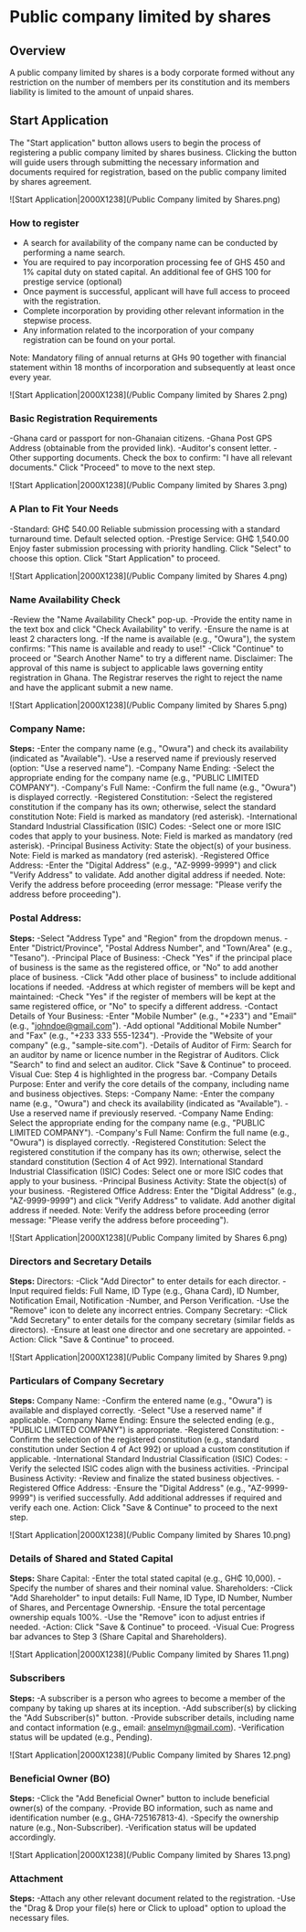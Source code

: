 # Public company limited by shares
## Overview
A public company limited by shares is a body corporate formed without any restriction on the number of members per its constitution and its members liability is limited to the amount of unpaid shares.
## Start Application
The "Start application" button allows users to begin the process of registering a public company limited by shares business. Clicking the button will guide users through submitting the necessary information and documents required for registration, based on the public company limited by shares agreement.

![Start Application|2000X1238](/Public Company limited by Shares.png)

### How to register
- A search for availability of the company name can be conducted by performing a name search.
- You are required to pay incorporation processing fee of GHS 450 and 1% capital duty on stated capital. An additional fee of GHS 100 for prestige service (optional)
- Once payment is successful, applicant will have full access to proceed with the registration.
- Complete incorporation by providing other relevant information in the stepwise process.
- Any information related to the incorporation of your company registration can be found on your portal.

Note: Mandatory filing of annual returns at GHs 90 together with financial statement within 18 months of incorporation and subsequently at least once every year.
 
![Start Application|2000X1238](/Public Company limited by Shares 2.png)

### Basic Registration Requirements
-Ghana card or passport for non-Ghanaian citizens.
-Ghana Post GPS Address (obtainable from the provided link).
-Auditor's consent letter.
-Other supporting documents.
Check the box to confirm: "I have all relevant documents."
Click "Proceed" to move to the next step.

![Start Application|2000X1238](/Public Company limited by Shares 3.png)

### A Plan to Fit Your Needs
-Standard: GH₵ 540.00
Reliable submission processing with a standard turnaround time.
Default selected option.
-Prestige Service: GH₵ 1,540.00
Enjoy faster submission processing with priority handling.
Click "Select" to choose this option.
Click "Start Application" to proceed.

![Start Application|2000X1238](/Public Company limited by Shares 4.png)

### Name Availability Check
-Review the "Name Availability Check" pop-up.
-Provide the entity name in the text box and click "Check Availability" to verify.
-Ensure the name is at least 2 characters long.
-If the name is available (e.g., "Owura"), the system confirms: "This name is available and ready to use!"
-Click "Continue" to proceed or "Search Another Name" to try a different name.
Disclaimer: The approval of this name is subject to applicable laws governing entity registration in Ghana. The Registrar reserves the right to reject the name and have the applicant submit a new name.

![Start Application|2000X1238](/Public Company limited by Shares 5.png) 

### Company Name:
**Steps:**
-Enter the company name (e.g., "Owura") and check its availability (indicated as "Available").
-Use a reserved name if previously reserved (option: "Use a reserved name").
-Company Name Ending:
-Select the appropriate ending for the company name (e.g., "PUBLIC LIMITED COMPANY").
-Company's Full Name:
-Confirm the full name (e.g., "Owura") is displayed correctly.
-Registered Constitution:
-Select the registered constitution if the company has its own; otherwise, select the standard constitution 
Note: Field is marked as mandatory (red asterisk).
-International Standard Industrial Classification (ISIC) Codes:
-Select one or more ISIC codes that apply to your business.
Note: Field is marked as mandatory (red asterisk).
-Principal Business Activity:
State the object(s) of your business.
Note: Field is marked as mandatory (red asterisk).
-Registered Office Address:
-Enter the "Digital Address" (e.g., "AZ-9999-9999") and click "Verify Address" to validate.
Add another digital address if needed.
Note: Verify the address before proceeding (error message: "Please verify the address before proceeding").

### Postal Address:
**Steps:**
-Select "Address Type" and "Region" from the dropdown menus.
-Enter "District/Province", "Postal Address Number", and "Town/Area" (e.g., "Tesano").
-Principal Place of Business:
-Check "Yes" if the principal place of business is the same as the registered office, or "No" to add another place of business.
-Click "Add other place of business" to include additional locations if needed.
-Address at which register of members will be kept and maintained:
-Check "Yes" if the register of members will be kept at the same registered office, or "No" to specify a different address.
-Contact Details of Your Business:
-Enter "Mobile Number" (e.g., "+233") and "Email" (e.g., "johndoe@gmail.com").
-Add optional "Additional Mobile Number" and "Fax" (e.g., "+233 333 555-1234").
-Provide the "Website of your company" (e.g., "sample-site.com").
-Details of Auditor of Firm:
Search for an auditor by name or licence number in the Registrar of Auditors.
Click "Search" to find and select an auditor.
Click "Save & Continue" to proceed.
Visual Cue: Step 4 is highlighted in the progress bar.
-Company Details
Purpose: Enter and verify the core details of the company, including name and business objectives.
Steps:
-Company Name:
-Enter the company name (e.g., "Owura") and check its availability (indicated as "Available").
-Use a reserved name if previously reserved.
-Company Name Ending:
Select the appropriate ending for the company name (e.g., "PUBLIC LIMITED COMPANY").
-Company's Full Name:
Confirm the full name (e.g., "Owura") is displayed correctly.
-Registered Constitution:
Select the registered constitution if the company has its own; otherwise, select the standard constitution (Section 4 of Act 992).
International Standard Industrial Classification (ISIC) Codes:
Select one or more ISIC codes that apply to your business.
-Principal Business Activity:
State the object(s) of your business.
-Registered Office Address:
Enter the "Digital Address" (e.g., "AZ-9999-9999") and click "Verify Address" to validate.
Add another digital address if needed.
Note: Verify the address before proceeding (error message: "Please verify the address before proceeding").

 ![Start Application|2000X1238](/Public Company limited by Shares 6.png)

### Directors and Secretary Details
**Steps:**
Directors:
-Click "Add Director" to enter details for each director.
-Input required fields: Full Name, ID Type (e.g., Ghana Card), ID Number, Notification Email, Notification -Number, and Person Verification.
-Use the "Remove" icon to delete any incorrect entries.
Company Secretary:
-Click "Add Secretary" to enter details for the company secretary (similar fields as directors).
-Ensure at least one director and one secretary are appointed.
-Action: Click "Save & Continue" to proceed.

![Start Application|2000X1238](/Public Company limited by Shares 9.png)

### Particulars of Company Secretary
**Steps:**
Company Name:
-Confirm the entered name (e.g., "Owura") is available and displayed correctly.
-Select "Use a reserved name" if applicable.
-Company Name Ending:
Ensure the selected ending (e.g., "PUBLIC LIMITED COMPANY") is appropriate.
-Registered Constitution:
-Confirm the selection of the registered constitution (e.g., standard constitution under Section 4 of Act 992) or upload a custom constitution if applicable.
-International Standard Industrial Classification (ISIC) Codes:
-Verify the selected ISIC codes align with the business activities.
-Principal Business Activity:
-Review and finalize the stated business objectives.
-Registered Office Address:
-Ensure the "Digital Address" (e.g., "AZ-9999-9999") is verified successfully.
Add additional addresses if required and verify each one.
Action: Click "Save & Continue" to proceed to the next step.

![Start Application|2000X1238](/Public Company limited by Shares 10.png)

### Details of Shared and Stated Capital
**Steps:**
Share Capital:
-Enter the total stated capital (e.g., GH₵ 10,000).
-Specify the number of shares and their nominal value.
Shareholders:
-Click "Add Shareholder" to input details: Full Name, ID Type, ID Number, Number of Shares, and Percentage Ownership.
-Ensure the total percentage ownership equals 100%.
-Use the "Remove" icon to adjust entries if needed.
-Action: Click "Save & Continue" to proceed.
-Visual Cue: Progress bar advances to Step 3 (Share Capital and Shareholders).

![Start Application|2000X1238](/Public Company limited by Shares 11.png)

### Subscribers
**Steps:**
-A subscriber is a person who agrees to become a member of the company by taking up shares at its inception.
-Add subscriber(s) by clicking the "Add Subscriber(s)" button.
-Provide subscriber details, including name and contact information (e.g., email: anselmyn@gmail.com).
-Verification status will be updated (e.g., Pending).

![Start Application|2000X1238](/Public Company limited by Shares 12.png)

### Beneficial Owner (BO)
**Steps:**
-Click the "Add Beneficial Owner" button to include beneficial owner(s) of the company.
-Provide BO information, such as name and identification number (e.g., GHA-725167813-4).
-Specify the ownership nature (e.g., Non-Subscriber).
-Verification status will be updated accordingly.

![Start Application|2000X1238](/Public Company limited by Shares 13.png)

### Attachment
**Steps:**
-Attach any other relevant document related to the registration.
-Use the "Drag & Drop your file(s) here or Click to upload" option to upload the necessary files.